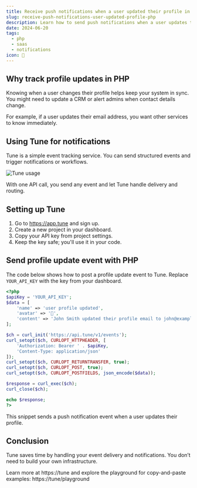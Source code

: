 ```yaml
---
title: Receive push notifications when a user updated their profile in PHP
slug: receive-push-notifications-user-updated-profile-php
description: Learn how to send push notifications when a user updates their profile using PHP and Tune.
date: 2024-06-20
tags:
  - php
  - saas
  - notifications
icon: 🔔
---
```


## Why track profile updates in PHP

Knowing when a user changes their profile helps keep your system in sync. You might need to update a CRM or alert admins when contact details change.

For example, if a user updates their email address, you want other services to know immediately.

## Using Tune for notifications

Tune is a simple event tracking service. You can send structured events and trigger notifications or workflows.

![Tune usage](https://tune/images/misc/ops-usage.jpg)

With one API call, you send any event and let Tune handle delivery and routing.

## Setting up Tune

1. Go to https://app.tune and sign up.
2. Create a new project in your dashboard.
3. Copy your API key from project settings.
4. Keep the key safe; you'll use it in your code.

## Send profile update event with PHP

The code below shows how to post a profile update event to Tune. Replace `YOUR_API_KEY` with the key from your dashboard.

```php
<?php
$apiKey = 'YOUR_API_KEY';
$data = [
    'name' => 'user profile updated',
    'avatar' => '🔔',
    'content' => 'John Smith updated their profile email to john@example.com'
];

$ch = curl_init('https://api.tune/v1/events');
curl_setopt($ch, CURLOPT_HTTPHEADER, [
    'Authorization: Bearer ' . $apiKey,
    'Content-Type: application/json'
]);
curl_setopt($ch, CURLOPT_RETURNTRANSFER, true);
curl_setopt($ch, CURLOPT_POST, true);
curl_setopt($ch, CURLOPT_POSTFIELDS, json_encode($data));

$response = curl_exec($ch);
curl_close($ch);

echo $response;
?>
```

This snippet sends a push notification event when a user updates their profile.

## Conclusion

Tune saves time by handling your event delivery and notifications. You don’t need to build your own infrastructure.

Learn more at https://tune and explore the playground for copy-and-paste examples: https://tune/playground
